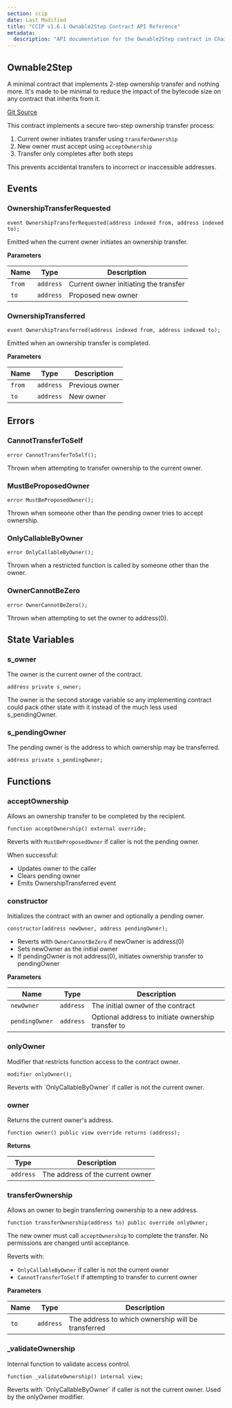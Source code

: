 ```yaml
---
section: ccip
date: Last Modified
title: "CCIP v1.6.1 Ownable2Step Contract API Reference"
metadata:
  description: "API documentation for the Ownable2Step contract in Chainlink CCIP v1.6.1"
---
```



<CcipCommon callout="ImportMoveCorePackage140" />

## Ownable2Step

A minimal contract that implements 2-step ownership transfer and nothing more. It's made to be minimal to reduce the impact of the bytecode size on any contract that inherits from it.

[Git Source](https://github.com/smartcontractkit/chainlink-evm/blob/contracts-release/1.4.0/contracts/src/v0.8/shared/access/Ownable2Step.sol)

<Aside type="note">
This contract implements a secure two-step ownership transfer process:

1. Current owner initiates transfer using `transferOwnership`
2. New owner must accept using `acceptOwnership`
3. Transfer only completes after both steps

This prevents accidental transfers to incorrect or inaccessible addresses.

</Aside>

## Events

### OwnershipTransferRequested

```solidity
event OwnershipTransferRequested(address indexed from, address indexed to);
```

<Aside>Emitted when the current owner initiates an ownership transfer.</Aside>

**Parameters**

| Name   | Type      | Description                           |
| ------ | --------- | ------------------------------------- |
| `from` | `address` | Current owner initiating the transfer |
| `to`   | `address` | Proposed new owner                    |

### OwnershipTransferred

```solidity
event OwnershipTransferred(address indexed from, address indexed to);
```

<Aside>Emitted when an ownership transfer is completed.</Aside>

**Parameters**

| Name   | Type      | Description    |
| ------ | --------- | -------------- |
| `from` | `address` | Previous owner |
| `to`   | `address` | New owner      |

## Errors

### CannotTransferToSelf

```solidity
error CannotTransferToSelf();
```

<Aside>Thrown when attempting to transfer ownership to the current owner.</Aside>

### MustBeProposedOwner

```solidity
error MustBeProposedOwner();
```

<Aside>Thrown when someone other than the pending owner tries to accept ownership.</Aside>

### OnlyCallableByOwner

```solidity
error OnlyCallableByOwner();
```

<Aside>Thrown when a restricted function is called by someone other than the owner.</Aside>

### OwnerCannotBeZero

```solidity
error OwnerCannotBeZero();
```

<Aside>Thrown when attempting to set the owner to address(0).</Aside>

## State Variables

### s_owner

The owner is the current owner of the contract.

```solidity
address private s_owner;
```

<Aside>
  The owner is the second storage variable so any implementing contract could pack other state with it instead of the
  much less used s_pendingOwner.
</Aside>

### s_pendingOwner

The pending owner is the address to which ownership may be transferred.

```solidity
address private s_pendingOwner;
```

## Functions

### acceptOwnership

Allows an ownership transfer to be completed by the recipient.

```solidity
function acceptOwnership() external override;
```

<Aside>

Reverts with `MustBeProposedOwner` if caller is not the pending owner.

When successful:

- Updates owner to the caller
- Clears pending owner
- Emits OwnershipTransferred event

</Aside>

### constructor

Initializes the contract with an owner and optionally a pending owner.

```solidity
constructor(address newOwner, address pendingOwner);
```

<Aside>

- Reverts with `OwnerCannotBeZero` if newOwner is address(0)
- Sets newOwner as the initial owner
- If pendingOwner is not address(0), initiates ownership transfer to pendingOwner

</Aside>

**Parameters**

| Name           | Type      | Description                                        |
| -------------- | --------- | -------------------------------------------------- |
| `newOwner`     | `address` | The initial owner of the contract                  |
| `pendingOwner` | `address` | Optional address to initiate ownership transfer to |

### onlyOwner

Modifier that restricts function access to the contract owner.

```solidity
modifier onlyOwner();
```

<Aside>Reverts with `OnlyCallableByOwner` if caller is not the current owner.</Aside>

### owner

Returns the current owner's address.

```solidity
function owner() public view override returns (address);
```

**Returns**

| Type      | Description                      |
| --------- | -------------------------------- |
| `address` | The address of the current owner |

### transferOwnership

Allows an owner to begin transferring ownership to a new address.

```solidity
function transferOwnership(address to) public override onlyOwner;
```

<Aside>

The new owner must call `acceptOwnership` to complete the transfer. No permissions are changed until acceptance.

Reverts with:

- `OnlyCallableByOwner` if caller is not the current owner
- `CannotTransferToSelf` if attempting to transfer to current owner

</Aside>

**Parameters**

| Name | Type      | Description                                        |
| ---- | --------- | -------------------------------------------------- |
| `to` | `address` | The address to which ownership will be transferred |

### \_validateOwnership

Internal function to validate access control.

```solidity
function _validateOwnership() internal view;
```

<Aside>Reverts with `OnlyCallableByOwner` if caller is not the current owner. Used by the onlyOwner modifier.</Aside>
